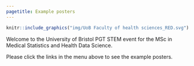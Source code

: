 ```yaml
---
pagetitle: Example posters
---
```


```r
knitr::include_graphics("img/UoB Faculty of health sciences_RED.svg")
```

Welcome to the University of Bristol PGT STEM event for the MSc in Medical Statistics and Health Data Science.

Please click the links in the menu above to see the example posters.

